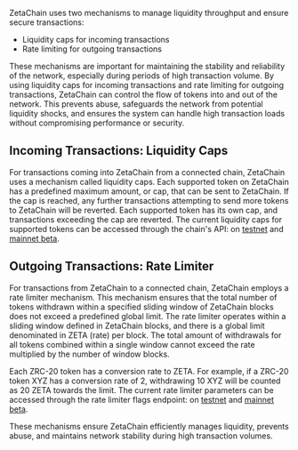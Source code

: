 ZetaChain uses two mechanisms to manage liquidity throughput and ensure secure transactions:

- Liquidity caps for incoming transactions
- Rate limiting for outgoing transactions

These mechanisms are important for maintaining the stability and reliability of
the network, especially during periods of high transaction volume. By using
liquidity caps for incoming transactions and rate limiting for outgoing
transactions, ZetaChain can control the flow of tokens into and out of the
network. This prevents abuse, safeguards the network from potential liquidity
shocks, and ensures the system can handle high transaction loads without
compromising performance or security.

## Incoming Transactions: Liquidity Caps

For transactions coming into ZetaChain from a connected chain, ZetaChain uses a
mechanism called liquidity caps. Each supported token on ZetaChain has a
predefined maximum amount, or cap, that can be sent to ZetaChain. If the cap is
reached, any further transactions attempting to send more tokens to ZetaChain
will be reverted. Each supported token has its own cap, and transactions
exceeding the cap are reverted. The current liquidity caps for supported tokens
can be accessed through the chain's API: on
[testnet](https://zetachain-athens.blockpi.network/lcd/v1/public/zeta-chain/fungible/foreign_coins)
and [mainnet
beta](https://zetachain.blockpi.network/lcd/v1/public/zeta-chain/fungible/foreign_coins).

## Outgoing Transactions: Rate Limiter

For transactions from ZetaChain to a connected chain, ZetaChain employs a rate
limiter mechanism. This mechanism ensures that the total number of tokens
withdrawn within a specified sliding window of ZetaChain blocks does not exceed
a predefined global limit. The rate limiter operates within a sliding window
defined in ZetaChain blocks, and there is a global limit denominated in ZETA
(rate) per block. The total amount of withdrawals for all tokens combined within
a single window cannot exceed the rate multiplied by the number of window
blocks.

Each ZRC-20 token has a conversion rate to ZETA. For example, if a ZRC-20 token
XYZ has a conversion rate of 2, withdrawing 10 XYZ will be counted as 20 ZETA
towards the limit. The current rate limiter parameters can be accessed through
the rate limiter flags endpoint: on
[testnet](https://zetachain-athens.blockpi.network/lcd/v1/public/zeta-chain/crosschain/rateLimiterFlags)
and [mainnet
beta](https://zetachain.blockpi.network/lcd/v1/public/zeta-chain/crosschain/rateLimiterFlags).

These mechanisms ensure ZetaChain efficiently manages liquidity, prevents abuse, and maintains network stability during high transaction volumes.
